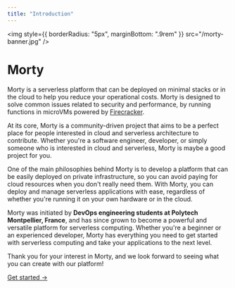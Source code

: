 ```yaml
---
title: "Introduction"
---
```


<img
  style={{ borderRadius: "5px", marginBottom: ".9rem" }}
  src="/morty-banner.jpg"
/>

# Morty

Morty is a serverless platform that can be deployed on minimal stacks or in the cloud to help you reduce your operational costs. Morty is designed to solve common issues related to security and performance, by running functions in microVMs powered by [Firecracker](https://firecracker-microvm.github.io/).

At its core, Morty is a community-driven project that aims to be a perfect place for people interested in cloud and serverless architecture to contribute. Whether you're a software engineer, developer, or simply someone who is interested in cloud and serverless, Morty is maybe a good project for you.

One of the main philosophies behind Morty is to develop a platform that can be easily deployed on private infrastructure, so you can avoid paying for cloud resources when you don't really need them. With Morty, you can deploy and manage serverless applications with ease, regardless of whether you're running it on your own hardware or in the cloud.

Morty was initiated by **DevOps engineering students at Polytech Montpellier, France**, and has since grown to become a powerful and versatile platform for serverless computing. Whether you're a beginner or an experienced developer, Morty has everything you need to get started with serverless computing and take your applications to the next level.

Thank you for your interest in Morty, and we look forward to seeing what you can create with our platform!

[Get started →](./docs/introduction.mdx)
